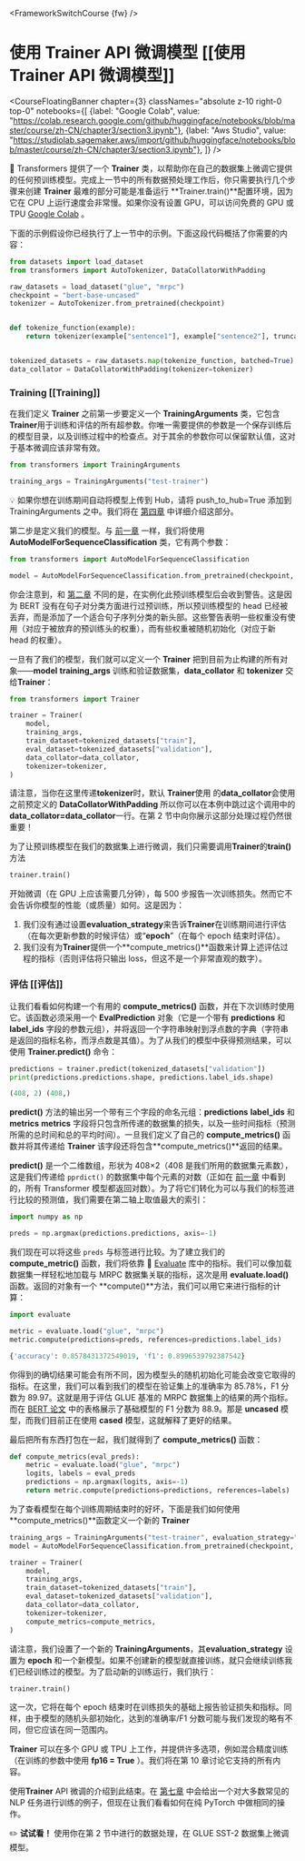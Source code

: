 <FrameworkSwitchCourse {fw} />

# 使用 Trainer API 微调模型 [[使用 Trainer API 微调模型]]

<CourseFloatingBanner chapter={3}
  classNames="absolute z-10 right-0 top-0"
  notebooks={[
    {label: "Google Colab", value: "https://colab.research.google.com/github/huggingface/notebooks/blob/master/course/zh-CN/chapter3/section3.ipynb"},
    {label: "Aws Studio", value: "https://studiolab.sagemaker.aws/import/github/huggingface/notebooks/blob/master/course/zh-CN/chapter3/section3.ipynb"},
]} />

<Youtube id="nvBXf7s7vTI"/>

🤗 Transformers 提供了一个 **Trainer** 类，以帮助你在自己的数据集上微调它提供的任何预训练模型。完成上一节中的所有数据预处理工作后，你只需要执行几个步骤来创建 **Trainer** 最难的部分可能是准备运行 **Trainer.train()**配置环境，因为它在 CPU 上运行速度会非常慢。如果你没有设置 GPU，可以访问免费的 GPU 或 TPU [Google Colab](https://colab.research.google.com/) 。

下面的示例假设你已经执行了上一节中的示例。下面这段代码概括了你需要的内容：

```py
from datasets import load_dataset
from transformers import AutoTokenizer, DataCollatorWithPadding

raw_datasets = load_dataset("glue", "mrpc")
checkpoint = "bert-base-uncased"
tokenizer = AutoTokenizer.from_pretrained(checkpoint)


def tokenize_function(example):
    return tokenizer(example["sentence1"], example["sentence2"], truncation=True)


tokenized_datasets = raw_datasets.map(tokenize_function, batched=True)
data_collator = DataCollatorWithPadding(tokenizer=tokenizer)
```

### Training [[Training]]

在我们定义 **Trainer** 之前第一步要定义一个 **TrainingArguments** 类，它包含 **Trainer**用于训练和评估的所有超参数。你唯一需要提供的参数是一个保存训练后的模型目录，以及训练过程中的检查点。对于其余的参数你可以保留默认值，这对于基本微调应该非常有效。

```py
from transformers import TrainingArguments

training_args = TrainingArguments("test-trainer")
```

<Tip>

💡 如果你想在训练期间自动将模型上传到 Hub，请将 push_to_hub=True 添加到 TrainingArguments 之中。我们将在 [第四章](/course/chapter4/3) 中详细介绍这部分。

</Tip>

第二步是定义我们的模型。与 [前一章](/course/chapter2) 一样，我们将使用 **AutoModelForSequenceClassification** 类，它有两个参数：

```py
from transformers import AutoModelForSequenceClassification

model = AutoModelForSequenceClassification.from_pretrained(checkpoint, num_labels=2)
```

你会注意到，和 [第二章](/course/chapter2) 不同的是，在实例化此预训练模型后会收到警告。这是因为 BERT 没有在句子对分类方面进行过预训练，所以预训练模型的 head 已经被丢弃，而是添加了一个适合句子序列分类的新头部。这些警告表明一些权重没有使用（对应于被放弃的预训练头的权重），而有些权重被随机初始化（对应于新 head 的权重）。

一旦有了我们的模型，我们就可以定义一个 **Trainer** 把到目前为止构建的所有对象——**model** **training_args** 训练和验证数据集，**data_collator** 和 **tokenizer** 交给**Trainer**：

```py
from transformers import Trainer

trainer = Trainer(
    model,
    training_args,
    train_dataset=tokenized_datasets["train"],
    eval_dataset=tokenized_datasets["validation"],
    data_collator=data_collator,
    tokenizer=tokenizer,
)
```

请注意，当你在这里传递**tokenizer**时，默认 **Trainer**使用 的**data_collator**会使用之前预定义的 **DataCollatorWithPadding** 所以你可以在本例中跳过这个调用中的 **data_collator=data_collator**一行。在第 2 节中向你展示这部分处理过程仍然很重要！

为了让预训练模型在我们的数据集上进行微调，我们只需要调用**Trainer**的**train()** 方法 

```py
trainer.train()
```

开始微调（在 GPU 上应该需要几分钟），每 500 步报告一次训练损失。然而它不会告诉你模型的性能（或质量）如何。这是因为：

1. 我们没有通过设置**evaluation_strategy**来告诉**Trainer**在训练期间进行评估（在每次更新参数的时候评估）或“**epoch**”（在每个 epoch 结束时评估）。
2. 我们没有为**Trainer**提供一个**compute_metrics()**函数来计算上述评估过程的指标（否则评估将只输出 loss，但这不是一个非常直观的数字）。


### 评估 [[评估]]

让我们看看如何构建一个有用的 **compute_metrics()** 函数，并在下次训练时使用它。该函数必须采用一个 **EvalPrediction** 对象（它是一个带有 **predictions** 和 **label_ids** 字段的参数元组），并将返回一个字符串映射到浮点数的字典（字符串是返回的指标名称，而浮点数是其值）。为了从我们的模型中获得预测结果，可以使用 **Trainer.predict()** 命令：

```py
predictions = trainer.predict(tokenized_datasets["validation"])
print(predictions.predictions.shape, predictions.label_ids.shape)
```

```python out
(408, 2) (408,)
```

 **predict()** 方法的输出另一个带有三个字段的命名元组：**predictions** **label_ids** 和 **metrics** **metrics** 字段将只包含所传递的数据集的损失，以及一些时间指标（预测所需的总时间和总的平均时间）。一旦我们定义了自己的 **compute_metrics()** 函数并将其传递给 **Trainer** 该字段还将包含**compute_metrics()**返回的结果。

**predict()** 是一个二维数组，形状为 408×2（408 是我们所用的数据集元素数），这是我们传递给 `pprdict()` 的数据集中每个元素的对数（正如在 [前一章](/course/chapter2) 中看到的，所有 Transformer 模型都返回对数）。为了将它们转化为可以与我们的标签进行比较的预测值，我们需要在第二轴上取值最大的索引：

```py
import numpy as np

preds = np.argmax(predictions.predictions, axis=-1)
```

我们现在可以将这些 `preds` 与标签进行比较。为了建立我们的 **compute_metric()** 函数，我们将依靠 🤗 [Evaluate](https://github.com/huggingface/evaluate/) 库中的指标。我们可以像加载数据集一样轻松地加载与 MRPC 数据集关联的指标，这次是用 **evaluate.load()** 函数。返回的对象有一个 **compute()**方法，我们可以用它来进行指标的计算：

```py
import evaluate

metric = evaluate.load("glue", "mrpc")
metric.compute(predictions=preds, references=predictions.label_ids)
```

```python out
{'accuracy': 0.8578431372549019, 'f1': 0.8996539792387542}
```

你得到的确切结果可能会有所不同，因为模型头的随机初始化可能会改变它取得的指标。在这里，我们可以看到我们的模型在验证集上的准确率为 85.78%，F1 分数为 89.97。这就是用于评估 GLUE 基准的 MRPC 数据集上的结果的两个指标。而在 [BERT 论文](https://arxiv.org/pdf/1810.04805.pdf) 中的表格展示了基础模型的 F1 分数为 88.9。那是 **uncased** 模型，而我们目前正在使用 **cased** 模型，这就解释了更好的结果。

最后把所有东西打包在一起，我们就得到了 **compute_metrics()** 函数：

```py
def compute_metrics(eval_preds):
    metric = evaluate.load("glue", "mrpc")
    logits, labels = eval_preds
    predictions = np.argmax(logits, axis=-1)
    return metric.compute(predictions=predictions, references=labels)
```

为了查看模型在每个训练周期结束时的好坏，下面是我们如何使用**compute_metrics()**函数定义一个新的 **Trainer** 

```py
training_args = TrainingArguments("test-trainer", evaluation_strategy="epoch")
model = AutoModelForSequenceClassification.from_pretrained(checkpoint, num_labels=2)

trainer = Trainer(
    model,
    training_args,
    train_dataset=tokenized_datasets["train"],
    eval_dataset=tokenized_datasets["validation"],
    data_collator=data_collator,
    tokenizer=tokenizer,
    compute_metrics=compute_metrics,
)
```

请注意，我们设置了一个新的 **TrainingArguments**，其**evaluation_strategy** 设置为 **epoch** 和一个新模型。如果不创建新的模型就直接训练，就只会继续训练我们已经训练过的模型。为了启动新的训练运行，我们执行：

```py
trainer.train()
```

这一次，它将在每个 epoch 结束时在训练损失的基础上报告验证损失和指标。同样，由于模型的随机头部初始化，达到的准确率/F1 分数可能与我们发现的略有不同，但它应该在同一范围内。

**Trainer** 可以在多个 GPU 或 TPU 上工作，并提供许多选项，例如混合精度训练（在训练的参数中使用 **fp16 = True** ）。我们将在第 10 章讨论它支持的所有内容。

使用**Trainer** API 微调的介绍到此结束。在 [第七章](/course/chapter7) 中会给出一个对大多数常见的 NLP 任务进行训练的例子，但现在让我们看看如何在纯 PyTorch 中做相同的操作。

<Tip>

✏️ **试试看！** 使用你在第 2 节中进行的数据处理，在 GLUE SST-2 数据集上微调模型。

</Tip>

